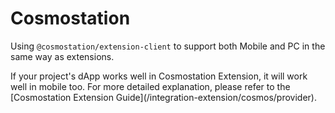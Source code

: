
# Cosmostation

Using `@cosmostation/extension-client` to support both Mobile and PC in the same way as extensions.

<Callout type="default">
  If your project's dApp works well in Cosmostation Extension, it will work well
  in mobile too.
</Callout>
For more detailed explanation, please refer to the [Cosmostation Extension Guide](/integration-extension/cosmos/provider).
